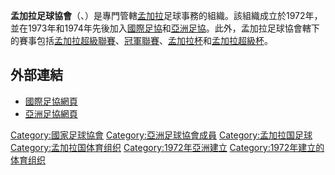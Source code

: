 {{國家足協
|Name               = 孟加拉足球協會
|Logo               = Bangladesh Football Federation.svg
|Founded            = 1972年
|FIFA affiliation   = 1973年
|Region             = [[亞洲足協|亞洲足協]]
|Region affiliation = 1974年
|President          = Sadi al Musabbir
}}

'''孟加拉足球協會'''（{{Lang-bn|বাংলাদেশ ফুটবল ফেডারেশন}}、{{Lang-en|Bangladesh Football Federation}}）是專門管轄[[孟加拉|孟加拉]]足球事務的組織。該組織成立於1972年，並在1973年和1974年先後加入[[國際足協|國際足協]]和[[亞洲足協|亞洲足協]]。此外，孟加拉足球協會轄下的賽事包括[[孟加拉超級聯賽|孟加拉超級聯賽]]、[[孟加拉冠軍聯賽|冠軍聯賽]]、[[孟加拉杯|孟加拉杯]]和[[孟加拉超級杯|孟加拉超級杯]]。

==外部連結==
*[http://www.fifa.com/associations/association=ban/index.html 國際足協網頁]{{Wayback|url=http://www.fifa.com/associations/association=ban/index.html |date=20130622001636 }}
*[https://web.archive.org/web/20140322090406/http://ww1.the-afc.net/en/member-associations/south-central/bangladesh-football-fed.html 亞洲足協網頁]


{{AFC associations}}

[[Category:國家足球協會|Category:國家足球協會]]
[[Category:亞洲足球協會成員|Category:亞洲足球協會成員]]
[[Category:孟加拉国足球|Category:孟加拉国足球]]
[[Category:孟加拉国体育组织|Category:孟加拉国体育组织]]
[[Category:1972年亞洲建立|Category:1972年亞洲建立]]
[[Category:1972年建立的体育组织|Category:1972年建立的体育组织]]
